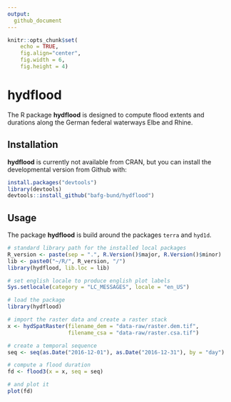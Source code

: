 ```yaml
---
output: 
  github_document
---
```


```r
knitr::opts_chunk$set(
    echo = TRUE,
    fig.align="center",
    fig.width = 6,
    fig.height = 4)
```

<!-- README.md is generated from README.Rmd. Please edit that file -->

# hydflood

The R package **hydflood** is designed to compute flood extents and durations 
along the German federal waterways Elbe and Rhine.

## Installation

**hydflood** is currently not available from CRAN, but you can install the 
developmental version from Github with:

```r
install.packages("devtools")
library(devtools)
devtools::install_github("bafg-bund/hydflood")
```

## Usage

The package **hydflood** is build around the packages `terra` and `hyd1d`.

```r
# standard library path for the installed local packages
R_version <- paste(sep = ".", R.Version()$major, R.Version()$minor)
lib <- paste0("~/R/", R_version, "/")
library(hydflood, lib.loc = lib)

# set english locale to produce english plot labels
Sys.setlocale(category = "LC_MESSAGES", locale = "en_US")
```

```r
# load the package
library(hydflood)

# import the raster data and create a raster stack
x <- hydSpatRaster(filename_dem = "data-raw/raster.dem.tif",
                   filename_csa = "data-raw/raster.csa.tif")

# create a temporal sequence
seq <- seq(as.Date("2016-12-01"), as.Date("2016-12-31"), by = "day")

# compute a flood duration
fd <- flood3(x = x, seq = seq)

# and plot it
plot(fd)
```
